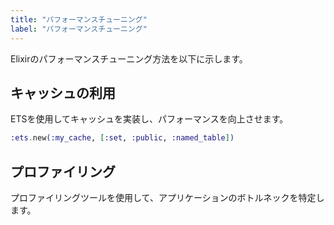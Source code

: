 ```yaml
---
title: "パフォーマンスチューニング"
label: "パフォーマンスチューニング"
---
```


Elixirのパフォーマンスチューニング方法を以下に示します。

## キャッシュの利用

ETSを使用してキャッシュを実装し、パフォーマンスを向上させます。

```elixir
:ets.new(:my_cache, [:set, :public, :named_table])
```

## プロファイリング

プロファイリングツールを使用して、アプリケーションのボトルネックを特定します。
